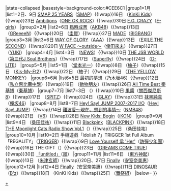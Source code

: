 {{Navbox
|bodyclass=hlist
|name=Oricon專輯週榜冠軍 (2017年)
|title=[[Oricon公信榜|Oricon]][[2017年Oricon專輯週榜冠軍作品列表|專輯週榜冠軍作品及獲得者]]{{#if:{{{1|}}}|（{{{1|}}}）|}}
|state=<includeonly>collapsed</includeonly>
|basestyle=background-color:#CEE6C1
|group1=1月
|list1={{Nowrap begin}}2日、9日 [[SMAP 25 YEARS]]（[[SMAP]]）{{!wrap}}16日 {{link-ja|Ballad Selection|Ballad Selection (KinKi Kidsのアルバム)}}（[[KinKi Kids]]）{{!wrap}}23日 [[Ambitions]]（[[ONE OK ROCK]]）{{!wrap}}30日 [[E.G. CRAZY]]（[[E-girls]]）{{Nowrap end}}
|group2=2月
|list2={{Nowrap begin}}6日 [[點時成菁]]（[[AKB48]]）{{!wrap}}13日 {{link-ja|ALL SINGLeeeeS ～& New Beginning～|ALL SINGLeeeeS ～& New Beginning～}}（[[GReeeeN]]）{{!wrap}}20日 {{link-ja|ONE VOICE|ONE VOICE}}（[[圭賢]]）{{!wrap}}27日 [[MADE (BIGBANG日語專輯)|MADE]]（[[BIGBANG]]）{{Nowrap end}}
|group3=3月
|list3={{Nowrap begin}}6日 [[WAY OF GLORY]]（[[AAA (音樂團體)|AAA]]）{{!wrap}}13日 {{link-ja|BORN TO BE WILD|BORN TO BE WILD}}（[[EXILE THE SECOND]]）{{!wrap}}20日 [[W FACE|W FACE ～outside～]]（[[倖田來未]]）{{!wrap}}27日 {{link-ja|眨眼 (YUKI專輯)|まばたき (YUKIのアルバム)|眨眼}}（[[YUKI (歌手)|YUKI]]）{{Nowrap end}}
|group4=4月
|list4={{Nowrap begin}}3日 {{link-ja|NEVERLAND (NEWS專輯)|NEVERLAND (NEWSのアルバム)|NEVERLAND}}（[[NEWS]]）{{!wrap}}10日 [[THE JSB WORLD]]（[[J Soul Brothers|第三代J Soul Brothers]]）{{!wrap}}17日 {{link-ja|LOVE, PEACE & FIRE|LOVE, PEACE & FIRE}}（[[Superfly]]）{{!wrap}}24日 {{link-en|D-DAY|D-Day (album)}}（[[姜大聲|D-LITE]]）{{Nowrap end}}
|group5=5月
|list5={{Nowrap begin}}1日 {{link-ja|KOICHI DOMOTO 「Endless SHOCK」 Original Sound Track 2|KOICHI DOMOTO 「Endless SHOCK」 Original Sound Track 2}}（[[堂本光一]]）{{!wrap}}8日 {{link-ja|YuzuIroha 1997-2017|YUZU 20th Anniversary ALL TIME BEST ALBUM ゆずイロハ 1997-2017}}（[[柚子 (組合)|柚子]]）{{!wrap}}15日 {{link-ja|MUSIC COLOSSEUM|MUSIC COLOSSEUM}}（[[Kis-My-Ft2]]）{{!wrap}}22日 {{link-ja|YuzuIroha 1997-2017|YUZU 20th Anniversary ALL TIME BEST ALBUM ゆずイロハ 1997-2017}}（柚子）{{!wrap}}29日 {{link-ja|THE YELLOW MONKEY IS HERE. NEW BEST|THE YELLOW MONKEY IS HERE. NEW BEST}}（[[THE YELLOW MONKEY]]）{{Nowrap end}}
|group6=6月
|list6={{Nowrap begin}}5日 [[最初的夢想_(專輯)|最初的夢想]]（[[乃木坂46]]）{{!wrap}}12日 {{link-ja|Ebicracy|エビクラシー}}（[[私立惠比壽中學]]）{{!wrap}}19日 {{link-ja|Japari Cafe|けものフレンズ ドラマ&キャラクターソングアルバム「Japari Café」}}（[[動物朋友]]）{{!wrap}}26日 [[All Time Best 秦基博]]（[[秦基博]]）{{Nowrap end}}
|group7=7月
|list7={{Nowrap begin}}3日 {{link-ja|Acid BLOOD Cherry|Acid BLOOD Cherry}}（{{link-ja|Acid Black Cherry|Acid Black Cherry}}）{{!wrap}}10日 [[果醬 (關西傑尼斯8專輯)|果醬]]（[[關西傑尼斯8]]）{{!wrap}}17日 {{link-ja|CYCLE HIT 1991-2017 Spitz Complete Single Collection -30th Anniversary BOX-|CYCLE HIT 1991-2017 Spitz Complete Single Collection -30th Anniversary BOX-}}（[[SPITZ]]）{{!wrap}}24日 {{link-ja|SUMMERDELICS|SUMMERDELICS}}（[[GLAY]]）{{!wrap}}31日 [[抹黑純真]]（[[櫸坂46]]）{{Nowrap end}}
|group8=8月
|list8={{Nowrap begin}}7日 [[Hey! Say! JUMP 2007-2017 I/O]]（[[Hey! Say! JUMP]]）{{!wrap}}14日 [[難波愛～現在、想到的事情～]]（[[NMB48]]）{{!wrap}}21日 {{link-ja|The ONES|The ONES}}（[[V6 (偶像团体)|V6]]）{{!wrap}}28日 [[New Kids: Begin (iKON日語迷你專輯)|New Kids: Begin]]（[[iKON]]）{{Nowrap end}}
|group9=9月
|list9={{Nowrap begin}}4日 {{link-ja|虛偽的言語|がらくた (アルバム)}}（[[桑田佳祐]]）{{!wrap}}11日 [[Blackpink (迷你專輯)|Blackpink]]（[[BLACKPINK]]）{{!wrap}}18日 [[THE Moonlight Cats Radio Show Vol.1]]（{{link-ja|濱田省吾|浜田省吾|Shogo Hamada ＆ The J.S. Inspirations}}）{{!wrap}}25日 {{link-ja|虛偽的言語|がらくた (アルバム)}}（桑田佳祐）{{Nowrap end}}
|group10=10月
|list10={{Nowrap begin}}2日 手機遊戲「Idolish 7」TRIGGER 1st Full Album 「REGALITY」（[[TRIGGER]]）{{!wrap}}9日 [[Love Yourself 承 'Her']]（[[防彈少年團]]）{{!wrap}}16日 THE GIFT（{{link-ja|Hi-STANDARD|Hi-STANDARD}}）{{!wrap}}23日 {{link-ja|THE DREAM QUEST|THE DREAM QUEST}}（[[DREAMS COME TRUE]]）{{!wrap}}30日 [[「untitled」]]（[[嵐]]）{{Nowrap end}}
|group11=11月
|list11={{Nowrap begin}}6日 {{link-ja|Fine Collection～Begin Again～|FINE COLLECTION 〜Begin Again〜}}（[[東方神起]]）{{!wrap}}13日 {{link-ja|Bootleg (米津玄師專輯)|BOOTLEG (米津玄師のアルバム)|Bootleg}}（[[米津玄師]]）{{!wrap}}20日、27日 [[Finally]]（[[安室奈美惠]]）{{Nowrap end}}
|group12=12月
|list12={{Nowrap begin}}4日 [[Finally]]（安室奈美惠）{{!wrap}}11日 [[DINOSAUR]]（[[B'z]]）{{!wrap}}18日 {{link-ja|The Best (近畿小子專輯)|The BEST (KinKi Kidsのアルバム)|The Best}}（KinKi Kids）{{!wrap}}25日 {{link-ja|舞祭組的，哇！|舞祭組の、わっ!}}（[[舞祭組]]）{{Nowrap end}}
|below={{Oricon專輯週榜冠軍/年份別模板}}
}}
<noinclude>
[[Category:2017年Oricon專輯週榜冠軍作品|+]]
</noinclude>